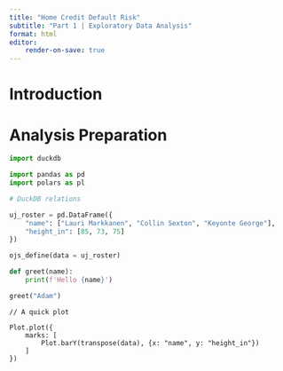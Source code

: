 ```yaml
---
title: "Home Credit Default Risk"
subtitle: "Part 1 | Exploratory Data Analysis"
format: html
editor:
    render-on-save: true
---
```


# Introduction



# Analysis Preparation

```python

import duckdb

import pandas as pd
import polars as pl

```

```python

# DuckDB relations


```

```python

uj_roster = pd.DataFrame({
    "name": ["Lauri Markkanen", "Collin Sexton", "Keyonte George"], 
    "height_in": [85, 73, 75]
})

ojs_define(data = uj_roster)
```


```python
def greet(name):
    print(f'Hello {name}')

greet("Adam")

```


```ojs

// A quick plot

Plot.plot({
    marks: [
        Plot.barY(transpose(data), {x: "name", y: "height_in"})
    ]
})

```